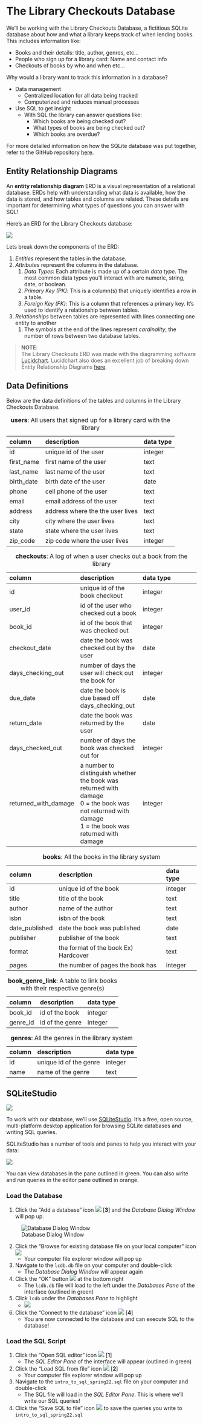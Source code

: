 # The Library Checkouts Database

We'll be working with the Library Checkouts Database, a fictitious SQLite database about how and what a library keeps track of when lending books. This includes information like:

- Books and their details: title, author, genres, etc... 
- People who sign up for a library card: Name and contact info
- Checkouts of books by who and when etc...

Why would a library want to track this information in a database? 

- Data management
    - Centralized location for all data being tracked
    - Computerized and reduces manual processes
- Use SQL to get insight
    - With SQL the library can answer questions like:
      - Which books are being checked out?
      - What types of books are being checked out?
      - Which books are overdue?

For more detailed information on how the SQLite database was put together, refer to the GitHub repository [here](https://github.com/diversifyds/library-checkouts-db).


## Entity Relationship Diagrams

An **entity relationship diagram** ERD is a visual representation of a
relational database. ERDs help with understanding what data is available, how
the data is stored, and how tables and columns are related. These details are
important for determining what types of questions you can answer with SQL!

Here's an ERD for the Library Checkouts database:

![](images/library-checkouts-erd.png)

Lets break down the components of the ERD:

1.  *Entities* represent the tables in the database.
2.  *Attributes* represent the columns in the database.
    1.  *Data Types*: Each attribute is made up of a certain *data type*. The most common data types you'll interact with are numeric, string, date, or boolean.
    2.  *Primary Key (PK)*: This is a column(s) that uniquely identifies a row in a table.
    3.  *Foreign Key (FK)*: This is a column that references a primary key. It’s used to identify a relationship between tables.
3.  *Relationships* between tables are represented with lines connecting one entity to another
    1.  The symbols at the end of the lines represent *cardinality*, the number of rows between two database tables.

> **NOTE**:  
> The Library Checkouts ERD was made with the diagramming software [Lucidchart](https://www.lucidchart.com/). Lucidchart also does an excellent job of breaking down Entity Relationship Diagrams [here](https://www.lucidchart.com/pages/er-diagrams).

## Data Definitions

Below are the data definitions of the tables and columns in the Library Checkouts Database.

Table: **users**: All users that signed up for a library card with the library

| column | description | data type |
| :--- | :--- | :--- |
| id  | unique id of the user | integer |
| first_name | first name of the user | text |
| last_name | last name of the user | text |
| birth_date | birth date of the user | date |
| phone | cell phone of the user | text |
| email | email address of the user | text |
| address | address where the the user lives | text |
| city | city where the user lives | text |
| state | state where the user lives | text |
| zip_code | zip code where the user lives | integer |

Table: **checkouts**: A log of when a user checks out a book from the library

| column | description | data type |
| :--- | :--- | :--- |
| id  | unique id of the book checkout | integer |
| user_id | id of the user who checked out a book | integer |
| book_id | id of the book that was checked out | integer |
| checkout_date | date the book was checked out by the user | date |
| days\_checking\_out | number of days the user will check out the book for | integer |
| due_date | date the book is due based off days\_checking\_out | date |
| return_date | date the book was returned by the user | date |
| days\_checked\_out | number of days the book was checked out for | integer |
| returned\_with\_damage | a number to distinguish whether the book was returned with damage<br>0 = the book was not returned with damage<br>1 = the book was returned with damage | integer |

Table: **books**: All the books in the library system

| column | description | data type |
| :--- | :--- | :--- |
| id  | unique id of the book | integer |
| title | title of the book | text |
| author | name of the author | text |
| isbn | isbn of the book | text |
| date_published | date the book was published | date |
| publisher | publisher of the book | text |
| format | the format of the book Ex) Hardcover | text |
| pages | the number of pages the book has | integer |

Table: **book\_genre\_link**: A table to link books with their respective genre(s)

| column | description | data type |
| :--- | :--- | :--- |
| book_id | id of the book | integer |
| genre_id | id of the genre | integer |

Table: **genres**: All the genres in the library system

| column | description | data type |
| :--- | :--- | :--- |
| id  | unique id of the genre | integer |
| name | name of the genre | text |


## SQLiteStudio

![](images/sqlitestudio-logo.png)

To work with our database, we'll use [SQLiteStudio][]. It's a free, open
source, multi-platform desktop application for browsing SQLite databases and
writing SQL queries.

[SQLiteStudio]: https://sqlitestudio.pl/about/

SQLiteStudio has a number of tools and panes to help you interact with your
data:

![](images/sqlitestudio-interface.png)

You can view databases in the pane outlined in green. You can also write and
run queries in the editor pane outlined in orange.


### Load the Database

1. Click the "Add a database" icon ![](images/sqlitestudio-add-db-icon.png) [**3**] and the *Database Dialog Window* will pop up. 

![Database Dialog Window](images/sqlitestudio-db-dialog.png) 
    
2. Click the "Browse for existing database file on your local computer" icon ![](images/sqlitestudio-folder-icon.png)
    - Your computer file explorer window will pop up
    
3. Navigate to the  `lcdb.db` file on your computer and double-click
    - The *Database Dialog Window* will appear again
    
4. Click the "OK" button ![](images/sqlitestudio-db-dialog-ok-button.png) at the bottom right
    - The `lcdb.db` file will load to the left under the *Databases Pane* of the interface (outlined in green)
    
5. Click `lcdb` under the *Databases Pane* to highlight
    - ![](images/sqlitestudio-lcdb-highligh.png)
    
6. Click the "Connect to the database" icon ![](images/sqlitestudio-connect-db-icon.png) [**4**]
    - You are now connected to the database and can execute SQL to the database!


### Load the SQL Script

1. Click the "Open SQL editor" icon ![](images/sqlitestudio-editor-icon.png) [**1**]
    - The *SQL Editor Pane* of the interface will appear (outlined in green)
2. Click the "Load SQL from file" icon ![](images/sqlitestudio-folder-icon.png) [**2**] 
    - Your computer file explorer window will pop up
3. Navigate to the `intro_to_sql_spring22.sql` file on your computer and double-click
    - The SQL file will load in the *SQL Editor Pane*. This is where we'll write our SQL queries!
4. Click the "Save SQL to file" icon ![](images/sqlitestudio-save-sql-icon.png) to save the queries you write to `intro_to_sql_spring22.sql`

